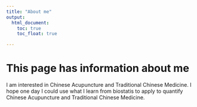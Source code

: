 ```yaml
---
title: "About me"
output: 
  html_document:
    toc: true
    toc_float: true

---
```


# This page has information about me

I am interested in Chinese Acupuncture and Traditional Chinese Medicine. 
I hope one day I could use what I learn from biostatis to apply to quantify Chinese Acupuncture and Traditional Chinese Medicine. 
 